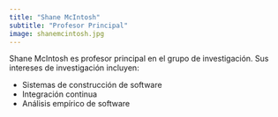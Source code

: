 ```yaml
---
title: "Shane McIntosh"
subtitle: "Profesor Principal"
image: shanemcintosh.jpg
---
```


Shane McIntosh es profesor principal en el grupo de investigación. Sus intereses de investigación incluyen:

- Sistemas de construcción de software
- Integración continua
- Análisis empírico de software
